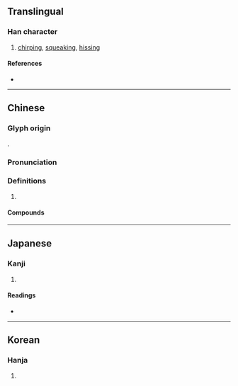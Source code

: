 {{character info}}
==Translingual==

===Han character===
{{Han char|rn=30|rad=口|as=04|sn=7|four=64047|canj=RJE|ids=⿰口支}}

# [[chirp]]ing, [[squeak]]ing, [[hiss]]ing

====References====
* {{Han ref|kx=0179.010|dkj=03362|dj=0396.120|hdz=10586.020|uh=5431|ud=21553|bh=A773|bd=42867}}

----

==Chinese==
{{zh-forms}}

===Glyph origin===
{{Han etym}}
{{Han compound|口|支|ls=psc|c1=s|c2=p|t1=mouth}}.

===Pronunciation===
{{zh-pron
|m=zhī,zī
|c=zi1,gei1
|mn=qz,tw,xm,zz:ki/qz,twv,xm,zz:chi
|mc=y
|oc=y
|cat=
}}
{{zh-attn-split}}

===Definitions===
{{zh-hanzi}}

# {{rfdef|zh}}

====Compounds====
{{zh-der|吱吱|吱吱咯咯|吱吱喳喳|吱聲|咭吱咯吱|咯吱|咯吱咯喳|嘎吱|嗶吱}}

----

==Japanese==

===Kanji===
{{ja-kanji|grade=|rs=口04}}

# {{rfdef|ja|sort=口04}}

====Readings====
* {{ja-readings|on=し, き|kun=こえのさま}}

----

==Korean==

===Hanja===
{{ko-hanja|지}}

# {{rfdef|ko|sort=口04}}